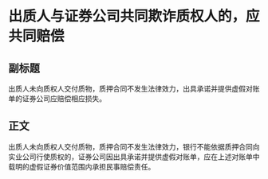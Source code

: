 # 出质人与证券公司共同欺诈质权人的，应共同赔偿
## 副标题
出质人未向质权人交付质物，质押合同不发生法律效力，出具承诺并提供虚假对账单的证券公司应赔偿相应损失。
## 正文
出质人未向质权人交付质物，质押合同不发生法律效力，银行不能依据质押合同向实业公司行使质权的，证券公司因出具承诺并提供虚假对账单，应在上述对账单中载明的虚假证券价值范围内承担民事赔偿责任。
